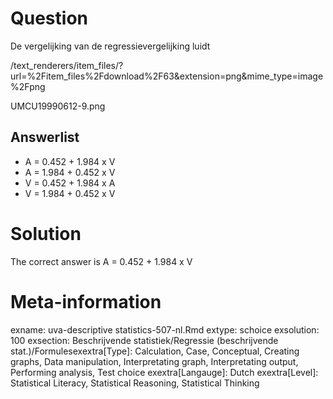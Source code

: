 Question
========

De vergelijking van de regressievergelijking luidt 

 /text_renderers/item_files/?url=%2Fitem_files%2Fdownload%2F63&extension=png&mime_type=image%2Fpng 

 UMCU19990612-9.png 

Answerlist
----------
* A = 0.452 + 1.984 x V
* A = 1.984 + 0.452 x V
* V = 0.452 + 1.984 x A
* V = 1.984 + 0.452 x V

Solution
========

The correct answer is  A = 0.452 + 1.984 x V 

Meta-information
================
exname: uva-descriptive statistics-507-nl.Rmd 
extype: schoice 
exsolution: 100 
exsection: Beschrijvende statistiek/Regressie (beschrijvende stat.)/Formulesexextra[Type]: Calculation, Case, Conceptual, Creating graphs, Data manipulation, Interpretating graph, Interpretating output, Performing analysis, Test choice 
exextra[Langauge]: Dutch 
exextra[Level]: Statistical Literacy, Statistical Reasoning, Statistical Thinking 

